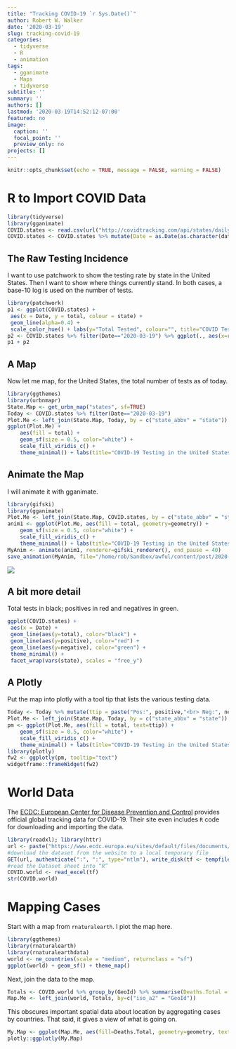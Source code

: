 ```yaml
---
title: "Tracking COVID-19 `r Sys.Date()`"
author: Robert W. Walker
date: '2020-03-19'
slug: tracking-covid-19
categories:
  - tidyverse
  - R
  - animation
tags:
  - gganimate
  - Maps
  - tidyverse
subtitle: ''
summary: ''
authors: []
lastmod: '2020-03-19T14:52:12-07:00'
featured: no
image:
  caption: ''
  focal_point: ''
  preview_only: no
projects: []
---
```


```r
knitr::opts_chunk$set(echo = TRUE, message = FALSE, warning = FALSE)
```

# R to Import COVID Data

```r
library(tidyverse)
library(gganimate)
COVID.states <- read.csv(url("http://covidtracking.com/api/states/daily.csv"))
COVID.states <- COVID.states %>% mutate(Date = as.Date(as.character(date), format = "%Y%m%d"))
```

## The Raw Testing Incidence

I want to use patchwork to show the testing rate by state in the United States.  Then I want to show where things currently stand.  In both cases, a base-10 log is used on the number of tests.

```r
library(patchwork)
p1 <- ggplot(COVID.states) +
 aes(x = Date, y = total, colour = state) +
 geom_line(alpha=0.4) +
 scale_color_hue() + labs(y="Total Tested", colour="", title="COVID Testing by State", caption="data from COVIDTRACKING.COM")+ theme_minimal() + scale_y_log10() + theme(legend.text=element_text(size=rel(0.75)))
p2 <- COVID.states %>% filter(Date=="2020-03-19") %>% ggplot(., aes(x=reorder(state, total), y=total, fill=state)) + geom_col() + guides(fill=FALSE) + coord_flip() + labs(y="Total Tested log(base 10)", x="", caption="data from COVIDTRACKING.COM") + scale_y_log10() + theme(axis.text=element_text(size=rel(0.5)))
p1 + p2
```

## A Map

Now let me map, for the United States, the total number of tests as of today.

```r
library(ggthemes)
library(urbnmapr)
State.Map <- get_urbn_map("states", sf=TRUE)
Today <- COVID.states %>% filter(Date=="2020-03-19")
Plot.Me <- left_join(State.Map, Today, by = c("state_abbv" = "state"))
ggplot(Plot.Me) +
    aes(fill = total) +
    geom_sf(size = 0.5, color="white") +
    scale_fill_viridis_c() +
    theme_minimal() + labs(title="COVID-19 Testing in the United States", subtitle="2020-03-19", caption="data from COVIDTRACKING.COM", fill="Total Tests")
```

## Animate the Map

I will animate it with gganimate.

```r
library(gifski)
library(gganimate)
Plot.Me <- left_join(State.Map, COVID.states, by = c("state_abbv" = "state"))
anim1 <- ggplot(Plot.Me, aes(fill = total, geometry=geometry)) +
    geom_sf(size = 0.5, color="white") +
    scale_fill_viridis_c() +
    theme_minimal() + labs(title="COVID-19 Testing in the United States", subtitle="{frame_time}", caption="data from COVIDTRACKING.COM", fill="Total Tests") + transition_time(Date)
MyAnim <- animate(anim1, renderer=gifski_renderer(), end_pause = 40)
save_animation(MyAnim, file="/home/rob/Sandbox/awful/content/post/2020-03-19-tracking-covid-19/animate/covidmap.gif")
```
![](animate/covidmap.gif)

## A bit more detail

Total tests in black; positives in red and negatives in green.

```r
ggplot(COVID.states) +
 aes(x = Date) +
 geom_line(aes(y=total), color="black") +
 geom_line(aes(y=positive), color="red") +
 geom_line(aes(y=negative), color="green") +
 theme_minimal() +
 facet_wrap(vars(state), scales = "free_y")
```

## A Plotly

Put the map into plotly with a tool tip that lists the various testing data.

```r
Today <- Today %>% mutate(ttip = paste("Pos:", positive,"<br> Neg:", negative,"Total:", total))
Plot.Me <- left_join(State.Map, Today, by = c("state_abbv" = "state"))
pm <- ggplot(Plot.Me, aes(fill = total, text=ttip)) +
    geom_sf(size = 0.5, color="white") +
    scale_fill_viridis_c() +
    theme_minimal() + labs(title="COVID-19 Testing in the United States", subtitle="2020-03-19", caption="data from COVIDTRACKING.COM", fill="Total Tests")
library(plotly)
fw2 <- ggplotly(pm, tooltip="text")
widgetframe::frameWidget(fw2)
```

# World Data

The [ECDC: European Center for Disease Prevention and Control](https://www.ecdc.europa.eu/en/publications-data/download-todays-data-geographic-distribution-covid-19-cases-worldwide) provides official global tracking data for COVID-19.  Their site even includes `R` code for downloading and importing the data.

```r
library(readxl); library(httr)
url <- paste("https://www.ecdc.europa.eu/sites/default/files/documents/COVID-19-geographic-disbtribution-worldwide-",format(Sys.time(), "%Y-%m-%d"), ".xlsx", sep = "")
#download the dataset from the website to a local temporary file
GET(url, authenticate(":", ":", type="ntlm"), write_disk(tf <- tempfile(fileext = ".xlsx")))
#read the Dataset sheet into “R”
COVID.world <- read_excel(tf)
str(COVID.world)
```

# Mapping Cases

Start with a map from `rnaturalearth`.  I plot the map here.

```r
library(ggthemes)
library(rnaturalearth)
library(rnaturalearthdata)
world <- ne_countries(scale = "medium", returnclass = "sf")
ggplot(world) + geom_sf() + theme_map()
```

Next, join the data to the map.  

```r
Totals <- COVID.world %>% group_by(GeoId) %>% summarise(Deaths.Total = sum(Deaths), name=first(`Countries and territories`))
Map.Me <- left_join(world, Totals, by=c("iso_a2" = "GeoId"))
```


This obscures important spatial data about location by aggregating cases by countries.  That said, it gives a view of what is going on.

```r
My.Map <- ggplot(Map.Me, aes(fill=Deaths.Total, geometry=geometry, text=name.y)) + geom_sf(size=0.1, color="white") + scale_fill_viridis_c() + theme_map()
plotly::ggplotly(My.Map)
```
